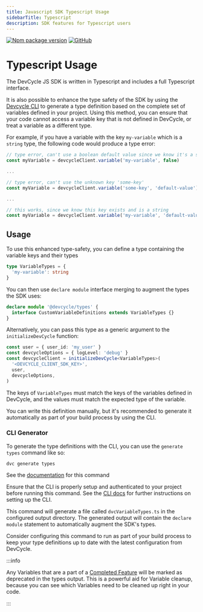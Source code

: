 ```yaml
---
title: Javascript SDK Typescript Usage
sidebarTitle: Typescript
description: SDK features for Typescript users
---
```


[![Npm package version](https://badgen.net/npm/v/@devcycle/js-client-sdk)](https://www.npmjs.com/package/@devcycle/js-client-sdk)
[![GitHub](https://img.shields.io/github/stars/devcyclehq/js-sdks.svg?style=social&label=Star&maxAge=2592000)](https://github.com/devcyclehq/js-sdks)

# Typescript Usage

The DevCycle JS SDK is written in Typescript and includes a full Typescript interface.

It is also possible to enhance the type safety of the SDK by using the
[Devcycle CLI](https://docs.devcycle.com/tools-and-integrations/cli) to generate a type definition
based on the complete set of variables defined in your project. Using this method, you can ensure that your code
cannot access a variable key that is not defined in DevCycle, or treat a variable as a different type.

For example, if you have a variable with the key `my-variable` which is a `string` type, the following code would
produce a type error:

```typescript
// type error, can't use a boolean default value since we know it's a string
const myVariable = devcycleClient.variable('my-variable', false)

...

// type error, can't use the unknown key 'some-key'
const myVariable = devcycleClient.variable('some-key', 'default-value')

...

// this works, since we know this key exists and is a string
const myVariable = devcycleClient.variable('my-variable', 'default-value')
```

## Usage
To use this enhanced type-safety, you can define a type containing the variable keys and their types

```typescript
type VariableTypes = {
  'my-variable': string
}
````

You can then use `declare module` interface merging to augment the types the SDK uses:
```typescript
declare module '@devcycle/types' {
  interface CustomVariableDefinitions extends VariableTypes {}
}
```

Alternatively, you can pass this type as a generic argument to the `initializeDevCycle` function:

```typescript
const user = { user_id: 'my_user' }
const devcycleOptions = { logLevel: 'debug' }
const devcycleClient = initializeDevCycle<VariableTypes>(
  '<DEVCYCLE_CLIENT_SDK_KEY>',
  user,
  devcycleOptions,
)
```

The keys of `VariableTypes` must match the keys of the variables defined in DevCycle, and the values must match the
expected type of the variable.

You can write this definition manually, but it's recommended to generate it automatically as part of your build process
by using the CLI.

### CLI Generator

To generate the type definitions with the CLI, you can use the `generate types` command like so:

```shell
dvc generate types
```

See the [documentation](https://github.com/DevCycleHQ/cli/blob/main/docs/generate.md#dvc-generate-types) for this command

Ensure that the CLI is properly setup and authenticated to your project before running this command. See the [CLI docs](https://docs.devcycle.com/tools-and-integrations/cli)
for further instructions on setting up the CLI.

This command will generate a file called `dvcVariableTypes.ts` in the configured output directory.
The generated output will contain the `declare module` statement to automatically augment the SDK's types.

Consider configuring this command to run as part of your build process to keep your type definitions up to date with
the latest configuration from DevCycle.

:::info

Any Variables that are a part of a [Completed Feature](https://docs.devcycle.com/platform/feature-flags/status-and-lifecycle#completing-a-feature) will be marked as deprecated in the types output. This is a powerful aid for Variable cleanup, because you can see which Variables need to be cleaned up right in your code.

:::
